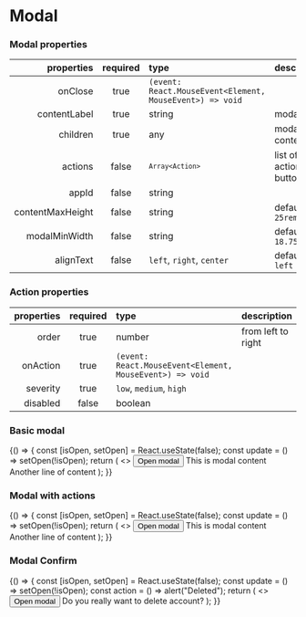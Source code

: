 
<Meta title="Components/Modal" component={Modal} />

# Modal

### Modal properties

|       properties | required | type                                                                | description            |
| ---------------: | :------: | :------------------------------------------------------------------ | :--------------------- |
|          onClose |   true   | <code>(event: React.MouseEvent<Element, MouseEvent>) => void</code> |                        |
|     contentLabel |   true   | string                                                              | modal title            |
|         children |   true   | any                                                                 | modal content          |
|          actions |  false   | <code>`Array<Action>`</code>                                        | list of action buttons |
|            appId |  false   | string                                                              |                        |
| contentMaxHeight |  false   | string                                                              | default: `25rem`       |
|    modalMinWidth |  false   | string                                                              | default: `18.75rem`    |
|        alignText |  false   | <code>left</code>, <code>right</code>, <code>center</code>          | default: `left`        |

### Action properties

| properties | required | type                                                                | description        |
| ---------: | :------: | :------------------------------------------------------------------ | :----------------- |
|      order |   true   | number                                                              | from left to right |
|   onAction |   true   | <code>(event: React.MouseEvent<Element, MouseEvent>) => void</code> |                    |
|   severity |   true   | <code>low</code>, <code>medium</code>, <code>high</code>            |                    |
|   disabled |  false   | boolean                                                             |                    |

### Basic modal

<Canvas>
  <Story name="basic modal">
    {() => {
      const [isOpen, setOpen] = React.useState(false);
      const update = () => setOpen(!isOpen);
      return (
        <>
          <Button onClick={update}>Open modal</Button>
          <Modal
            isOpen={isOpen}
            onClose={update}
            contentLabel={"Modal title"}
            appId="#root"
            alignText="center"
          >
            This is modal content
            <br />
            Another line of content
          </Modal>
        </>
      );
    }}
  </Story>
</Canvas>

### Modal with actions

<Canvas>
  <Story name="modal with actions">
    {() => {
      const [isOpen, setOpen] = React.useState(false);
      const update = () => setOpen(!isOpen);
      return (
        <>
          <Button onClick={update}>Open modal</Button>
          <Modal
            isOpen={isOpen}
            onClose={update}
            contentLabel={"Modal title"}
            appId="#root"
            actions={[
              {
                order: 0,
                onAction: update,
                label: "Second action",
                severity: "low",
              },
              {
                order: 1,
                onAction: update,
                label: "Primary action",
                severity: "high",
              },
            ]}
          >
            This is modal content
            <br />
            Another line of content
          </Modal>
        </>
      );
    }}
  </Story>
</Canvas>

### Modal Confirm

<Canvas>
  <Story name="confirm modal">
    {() => {
      const [isOpen, setOpen] = React.useState(false);
      const update = () => setOpen(!isOpen);
      const action = () => alert("Deleted");
      return (
        <>
          <Button onClick={update}>Open modal</Button>
          <ModalConfirm
            contentLabel="Account"
            isOpen={isOpen}
            confirm={action}
            onClose={update}
            actionLabel="Delete"
          >
            Do you really want to delete account?
          </ModalConfirm>
        </>
      );
    }}
  </Story>
</Canvas>

